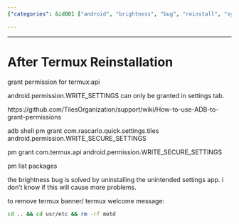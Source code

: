```yaml
---
{"categories": &id001 ["android", "brightness", "bug", "reinstall", "system manage", "termux"], "category": "Troubleshooting", "date": "2021-12-20 09:04:08", "description": "In this article, the author provides a step-by-step guide on how to reinstall Termux and troubleshoot common issues like granting required permissions, fixing the brightness bug by uninstalling a settings app, and removing the Termux banner for a customized experience.", "tags": *id001, "title": "After Termux Reinstallation"}

---
```


------

# After Termux Reinstallation

grant permission for termux:api

android.permission.WRITE_SETTINGS can only be granted in settings tab.

https://github.com/TilesOrganization/support/wiki/How-to-use-ADB-to-grant-permissions

adb shell pm grant com.rascarlo.quick.settings.tiles android.permission.WRITE_SECURE_SETTINGS

pm grant com.termux.api android.permission.WRITE_SECURE_SETTINGS

pm list packages

the brightness bug is solved by uninstalling the unintended settings app. i don't know if this will cause more problems.

to remove termux banner/ termux welcome message:
```bash
cd .. && cd usr/etc && rm -rf motd
```


